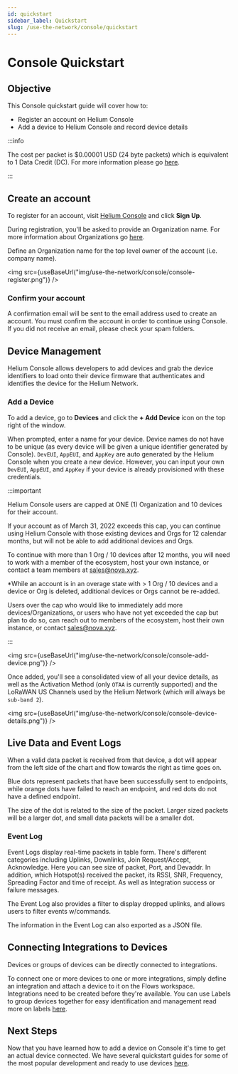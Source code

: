 ```yaml
---
id: quickstart
sidebar_label: Quickstart
slug: /use-the-network/console/quickstart
---
```


# Console Quickstart


## Objective

This Console quickstart guide will cover how to:

- Register an account on Helium Console
- Add a device to Helium Console and record device details

:::info

The cost per packet is $0.00001 USD \(24 byte packets\) which is equivalent to 1
Data Credit \(DC\). For more information please go
[here](https://docs.helium.com/use-the-network/console/data-credits/).

:::

## Create an account

To register for an account, visit [Helium Console](https://console.helium.com)
and click **Sign Up**.

During registration, you'll be asked to provide an Organization name. For more
information about Organizations go
[here](/use-the-network/console/users#organizations).

Define an Organization name for the top level owner of the account \(i.e.
company name\).

<img src={useBaseUrl("img/use-the-network/console/console-register.png")} />

### Confirm your account

A confirmation email will be sent to the email address used to create an
account. You must confirm the account in order to continue using Console. If you
did not receive an email, please check your spam folders.

## Device Management

Helium Console allows developers to add devices and grab the device identifiers
to load onto their device firmware that authenticates and identifies the device
for the Helium Network.

### Add a Device

To add a device, go to **Devices** and click the **+ Add Device** icon on the
top right of the window.

When prompted, enter a name for your device. Device names do not have to be
unique \(as every device will be given a unique identifier generated by
Console\). `DevEUI`, `AppEUI`, and `AppKey` are auto generated by the Helium
Console when you create a new device. However, you can input your own `DevEUI`,
`AppEUI`, and `AppKey` if your device is already provisioned with these
credentials.

:::important

Helium Console users are capped at ONE (1) Organization and 10
devices for their account.

If your account as of March 31, 2022 exceeds this cap, you can continue using
Helium Console with those existing devices and Orgs for 12 calendar months, but
will not be able to add additional devices and Orgs.

To continue with more than 1 Org / 10 devices after 12 months, you will need to
work with a member of the ecosystem, host your own instance, or contact a team
members at sales@nova.xyz.

\*While an account is in an overage state with > 1 Org / 10 devices and a device
or Org is deleted, additional devices or Orgs cannot be re-added.

Users over the cap who would like to immediately add more devices/Organizations,
or users who have not yet exceeded the cap but plan to do so, can reach out to
members of the ecosystem, host their own instance, or contact sales@nova.xyz.

:::

<img src={useBaseUrl("img/use-the-network/console/console-add-device.png")} />

Once added, you'll see a consolidated view of all your device details, as well
as the Activation Method \(only `OTAA` is currently supported\) and the LoRaWAN
US Channels used by the Helium Network \(which will always be `sub-band 2`\).

<img
  src={useBaseUrl("img/use-the-network/console/console-device-details.png")}
/>

## Live Data and Event Logs

When a valid data packet is received from that device, a dot will appear from
the left side of the chart and flow towards the right as time goes on.

Blue dots represent packets that have been successfully sent to endpoints, while
orange dots have failed to reach an endpoint, and red dots do not have a defined
endpoint.

The size of the dot is related to the size of the packet. Larger sized packets
will be a larger dot, and small data packets will be a smaller dot.

### Event Log

Event Logs display real-time packets in table form. There's different categories
including Uplinks, Downlinks, Join Request/Accept, Acknowledge. Here you can see
size of packet, Port, and Devaddr. In addition, which Hotspot(s) received the
packet, its RSSI, SNR, Frequency, Spreading Factor and time of receipt. As well
as Integration success or failure messages.

The Event Log also provides a filter to display dropped uplinks, and allows
users to filter events w/commands.

The information in the Event Log can also exported as a JSON file.

## Connecting Integrations to Devices

Devices or groups of devices can be directly connected to integrations.

To connect one or more devices to one or more integrations, simply define an
integration and attach a device to it on the Flows workspace. Integrations need
to be created before they're available. You can use Labels to group devices
together for easy identification and management read more on labels
[here](/use-the-network/console/labels).

## Next Steps

Now that you have learned how to add a device on Console it's time to get an
actual device connected. We have several quickstart guides for some of the most
popular development and ready to use devices [here](/use-the-network/devices).
